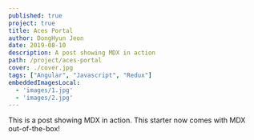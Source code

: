 ```yaml
---
published: true
project: true
title: Aces Portal
author: DongHyun Jeon
date: 2019-08-10
description: A post showing MDX in action
path: /project/aces-portal
cover: ./cover.jpg
tags: ["Angular", "Javascript", "Redux"]
embeddedImagesLocal:
  - 'images/1.jpg'
  - 'images/2.jpg'
---
```



This is a post showing MDX in action. This starter now comes with MDX out-of-the-box!

<GatsbyImage
  alt='Sam in a destroyed mall'
  image={getImage(props.localImages[0])}
/>


